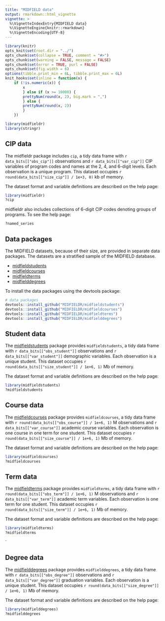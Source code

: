 ```yaml
---
title: "MIDFIELD data"
output: rmarkdown::html_vignette
vignette: >
  %\VignetteIndexEntry{MIDFIELD data}
  %\VignetteEngine{knitr::rmarkdown}
  %\VignetteEncoding{UTF-8}
---
```


```r
library(knitr)
opts_knit$set(root.dir = "../")
opts_chunk$set(collapse = TRUE, comment = "#>")
opts_chunk$set(warning = FALSE, message = FALSE)
opts_chunk$set(error = TRUE, purl = FALSE)
opts_chunk$set(fig.width = 6)
options(tibble.print_min = 6L, tibble.print_max = 6L)
knit_hooks$set(inline = function(x) {
	if (!is.numeric(x)) { 
		x 
		} else if (x >= 10000) { 
		prettyNum(round(x, 2), big.mark = ",")
		} else {
		prettyNum(round(x, 2))
		}
	})
```

```r
library(midfieldr)
library(stringr)
```



## CIP data 

The midfieldr package includes `cip`, a tidy data frame with `r data_bits[["obs_cip"]]` observations and `r data_bits[["var_cip"]]` CIP variables of program codes and names at the 2, 4, and 6-digit levels. Each observation is a unique program. This dataset occupies `r round(data_bits[["size_cip"]] / 1e+3, 0)` kb of memory.  

The dataset format and variable definitions are described on the help page:

```r
library(midfieldr)
?cip
```

midfieldr also includes collections of 6-digit CIP codes denoting groups of programs. To see the help page: 

```r
?named_series
```


## Data packages

The MIDFIELD datasets, because of their size, are provided in separate data packages. The  datasets are a stratified sample of the MIDFIELD database. 

- [midfieldstudents](https://github.com/MIDFIELDR/midfieldstudents) 
- [midfieldcourses](https://github.com/MIDFIELDR/midfieldcourses) 
- [midfieldterms](https://github.com/MIDFIELDR/midfieldterms) 
- [midfielddegrees](https://github.com/MIDFIELDR/midfielddegrees) 


To install the data packages using the devtools package:   

```r
# data packages
devtools::install_github("MIDFIELDR/midfieldstudents")
devtools::install_github("MIDFIELDR/midfieldcourses")
devtools::install_github("MIDFIELDR/midfieldterms")
devtools::install_github("MIDFIELDR/midfielddegrees")
```


## Student data

The [midfieldstudents](https://github.com/MIDFIELDR/midfieldstudents) package provides `midfieldstudents`, a tidy data frame with `r data_bits[["obs_student"]]` observations and `r data_bits[["var_student"]]` demographic variables. Each observation is a unique student. This dataset occupies `r round(data_bits[["size_student"]] / 1e+6, 1)` Mb of memory. 

The dataset format and variable definitions are described on the help page:

```r
library(midfieldstudents)
?midfieldstudents
```
   
## Course  data

The [midfieldcourses](https://github.com/MIDFIELDR/midfieldcourses) package provides `midfieldcourses`, a tidy data frame with `r round(data_bits[["obs_course"]] / 1e+6, 1)` M observations and `r data_bits[["var_course"]]` academic course variables. Each observation is one course in one term for one student. This dataset occupies `r round(data_bits[["size_course"]] / 1e+6, 1)` Mb of memory. 

The dataset format and variable definitions are described on the help page:

```r
library(midfieldcourses)
?midfieldcourses
```






## Term  data

The [midfieldterms](https://github.com/MIDFIELDR/midfieldterms) package provides `midfieldterms`, a tidy data frame with `r round(data_bits[["obs_term"]] / 1e+6, 1)` M observations and `r data_bits[["var_term"]]` academic term variables. Each observation is one term for one student. This dataset occupies `r round(data_bits[["size_term"]] / 1e+6, 1)` Mb of memory.  

The dataset format and variable definitions are described on the help page:

```r
library(midfieldterms)
?midfieldterms
```


`

## Degree  data

The [midfielddegrees](https://github.com/MIDFIELDR/midfielddegrees) package provides `midfielddegrees`, a tidy data frame with `r data_bits[["obs_degree"]]` observations and `r data_bits[["var_degree"]]` graduation variables. Each observation is a unique student. This dataset occupies `r round(data_bits[["size_degree"]] / 1e+6, 1)` Mb of memory. 

The dataset format and variable definitions are described on the help page:

```r
library(midfielddegrees)
?midfielddegrees
```
    

